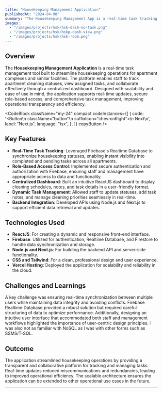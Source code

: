 ```yaml
---
title: "Housekeeping Management Application"
publishedAt: "2024-04-08"
summary: "The Housekeeping Management App is a real-time task tracking and management tool designed to streamline housekeeping operations. Built using ReactJS for the front end and a Node.js/Next.js backend with Firebase integration, the app enables staff to view and update apartment cleaning statuses instantly. Key features include a real-time dashboard, detailed task records, and role-based authentication to ensure secure access."
images:
  - "/images/projects/hsk/hsk-dash-no-task.png"
  - "/images/projects/hsk/hskp-dash-view.png"
  - "/images/projects/hsk/hsk-room.png"
---
```


## Overview

The **Housekeeping Management Application** is a real-time task management tool built to streamline housekeeping operations for apartment complexes and similar facilities. The platform enables staff to track apartment cleaning statuses, view assigned tasks, and collaborate effectively through a centralized dashboard. Designed with scalability and ease of use in mind, the application supports real-time updates, secure role-based access, and comprehensive task management, improving operational transparency and efficiency.

<CodeBlock
  className="my-24"
  compact
  codeInstances={[
    {
      code: '<Button\n    className="button"\n    suffixIcon="chevronRight">\n    Next\n</Button>',
      label: "Next.js",
      language: "tsx",
    },
  ]}
  copyButton
/>

## Key Features

- **Real-Time Task Tracking**: Leveraged Firebase's Realtime Database to synchronize housekeeping statuses, enabling instant visibility into completed and pending tasks across all apartments.
- **Role-Based Access Control**: Implemented secure authentication and authorization with Firebase, ensuring staff and management have appropriate access to data and functionality.
- **Centralized Dashboard**: Built an intuitive ReactJS dashboard to display cleaning schedules, notes, and task details in a user-friendly format.
- **Dynamic Task Management**: Allowed staff to update statuses, add task notes, and manage cleaning priorities seamlessly in real-time.
- **Backend Integration**: Developed APIs using Node.js and Next.js to support efficient data retrieval and updates.

## Technologies Used

- **ReactJS**: For creating a dynamic and responsive front-end interface.
- **Firebase**: Utilized for authentication, Realtime Database, and Firestore to handle data synchronization and storage.
- **Node.js and Next.js**: For building the backend API and server-side functionality.
- **CSS and Tailwind**: For a clean, professional design and user experience.
- **Vercel Hosting**: Deployed the application for scalability and reliability in the cloud.

## Challenges and Learnings

A key challenge was ensuring real-time synchronization between multiple users while maintaining data integrity and avoiding conflicts. Firebase Realtime Database provided a robust solution but required careful structuring of data to optimize performance. Additionally, designing an intuitive user interface that accommodated both staff and management workflows highlighted the importance of user-centric design principles. I was also not as familiar with NoSQL as I was with other forms such as SSMS/T-SQL.

## Outcome

The application streamlined housekeeping operations by providing a transparent and collaborative platform for tracking and managing tasks. Real-time updates reduced miscommunications and redundancies, leading to improved operational efficiency. The scalable architecture ensures the application can be extended to other operational use cases in the future.

---

